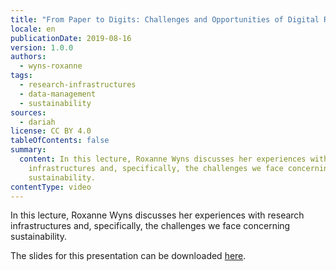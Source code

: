```yaml
---
title: "From Paper to Digits: Challenges and Opportunities of Digital Research"
locale: en
publicationDate: 2019-08-16
version: 1.0.0
authors:
  - wyns-roxanne
tags:
  - research-infrastructures
  - data-management
  - sustainability
sources:
  - dariah
license: CC BY 4.0
tableOfContents: false
summary:
  content: In this lecture, Roxanne Wyns discusses her experiences with research
    infrastructures and, specifically, the challenges we face concerning
    sustainability.
contentType: video
---
```

In this lecture, Roxanne Wyns discusses her experiences with research infrastructures and, specifically, the challenges we face concerning sustainability.

The slides for this presentation can be downloaded [here](https://www.dariah.eu/wp-content/uploads/2017/06/20170427_Paper2Digits_DARIAH-Annual-2017RW.pdf).

<VideoCard title="From Paper to Digits" subtitle="Challenges and Opportunities of Digital Research" id="PQ0YIeMxhcE" image="images/roxanne-wyns.png" provider="youtube" />
